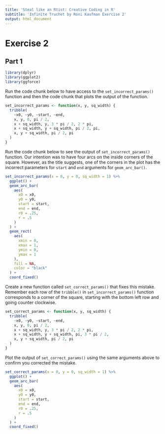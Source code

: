 ```yaml
---
title: 'Steal like an Rtist: Creative Coding in R'
subtitle: 'Infinite Truchet by Roni Kaufman Exercise 2'
output: html_document
---
```


# Exercise 2

## Part 1

```r
library(dplyr)
library(ggplot2)
library(ggforce)
```

Run the code chunk below to have access to the `set_incorrect_params()` function and then the code chunk that plots the output of the function.

```r
set_incorrect_params <- function(x, y, sq_width) {
  tribble(
    ~x0, ~y0, ~start, ~end,
    x, y, 0, pi / 2,
    x + sq_width, y, 3 * pi / 2, 2 * pi,
    x + sq_width, y + sq_width, pi / 2, pi,
    x, y + sq_width, pi / 2, pi
  )
}
```

Run the code chunk below to see the output of `set_incorrect_params()` function. Our intention was to have four arcs on the inside corners of the square. However, as the title suggests, one of the corners in the plot has the incorrect parameters for `start` and `end` arguments for `geom_arc_bar()`. 

```r
set_incorrect_params(x = 0, y = 0, sq_width = 1) %>%
  ggplot() +
  geom_arc_bar(
    aes(
      x0 = x0,
      y0 = y0,
      start = start,
      end = end,
      r0 = .25,
      r = .5
    )
  ) +
  geom_rect(
    aes(
      xmin = 0,
      xmax = 1,
      ymin = 0,
      ymax = 1
    ),
    fill = NA,
    color = "black"
  ) +
  coord_fixed()
```

Create a new function called `set_correct_params()` that fixes this mistake. Remember each row of the `tribble()` in `set_incorrect_params()` function corresponds to a corner of the square, starting with the bottom left row and going counter clockwise. 

```r
set_correct_params <- function(x, y, sq_width) {
  tribble(
    ~x0, ~y0, ~start, ~end,
    x, y, 0, pi / 2,
    x + sq_width, y, 3 * pi / 2, 2 * pi,
    x + sq_width, y + sq_width, pi, 3 * pi / 2,
    x, y + sq_width, pi / 2, pi
  )
}
```

Plot the output of `set_correct_params()` using the same arguments above to confirm you corrected the mistake. 

```r
set_correct_params(x = 0, y = 0, sq_width = 1) %>%
  ggplot() +
  geom_arc_bar(
    aes(
      x0 = x0,
      y0 = y0,
      start = start,
      end = end,
      r0 = .25,
      r = .5
    )
  ) +
  coord_fixed()
```
